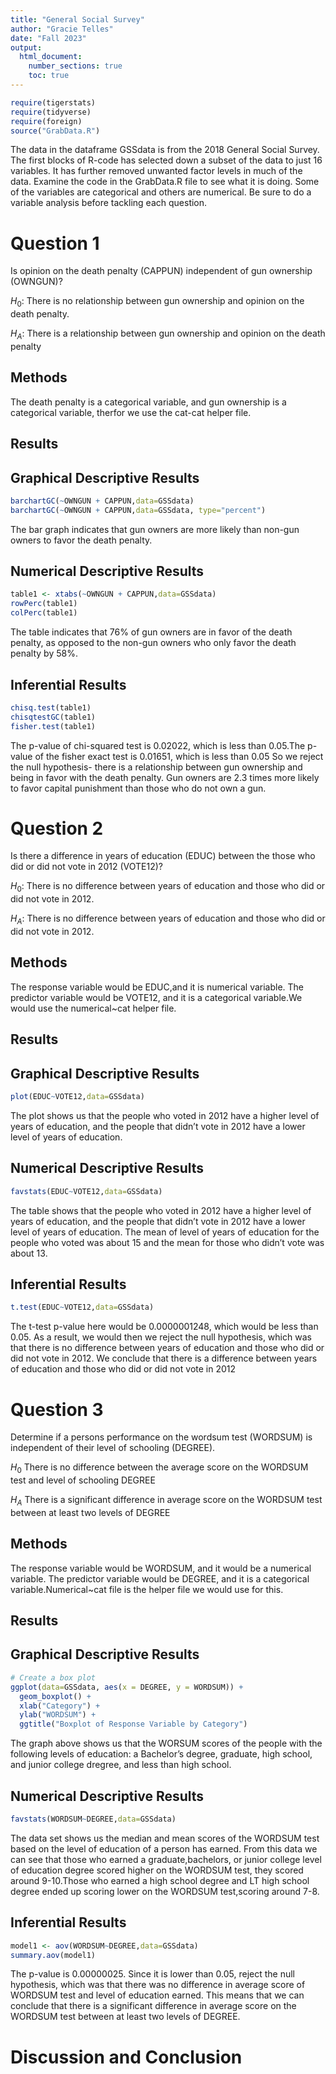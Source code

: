 ```yaml
---
title: "General Social Survey"
author: "Gracie Telles"
date: "Fall 2023"
output: 
  html_document:
    number_sections: true
    toc: true
---
```



```r
require(tigerstats)
require(tidyverse)
require(foreign)
source("GrabData.R")
```







The data in the dataframe GSSdata is from the 2018 General Social Survey. The first blocks of R-code has selected down a subset of the data to just 16 variables. It has further removed unwanted factor levels in much of the data. Examine the code in the GrabData.R file to see what it is doing. Some of the variables are categorical and others are numerical. Be sure to do a variable analysis before tackling each question.  

# Question 1

Is opinion on the death penalty (CAPPUN) independent of gun ownership (OWNGUN)?

$H_0$: There is no relationship between gun ownership and opinion on the death penalty.

$H_A$: There is a relationship between gun ownership and opinion on the death penalty

## Methods

The death penalty is a categorical variable, and gun ownership is a categorical variable, therfor we use the cat-cat helper file.

## Results

## Graphical Descriptive Results

```r
barchartGC(~OWNGUN + CAPPUN,data=GSSdata)
barchartGC(~OWNGUN + CAPPUN,data=GSSdata, type="percent")
```

The bar graph indicates that gun owners are more likely than non-gun owners to favor the death penalty.

## Numerical Descriptive Results

```r
table1 <- xtabs(~OWNGUN + CAPPUN,data=GSSdata)
rowPerc(table1)
colPerc(table1)
```

The table indicates that 76% of gun owners are in favor of the death penalty, as opposed to the non-gun owners who only favor the death penalty by 58%.


## Inferential Results

```r
chisq.test(table1)
chisqtestGC(table1)
fisher.test(table1)
```

The p-value of chi-squared test is 0.02022, which is less than 0.05.The p-value of the fisher exact test is 0.01651, which is less than 0.05 So we reject the null hypothesis- there is a relationship between gun ownership and being in favor with the death penalty. Gun owners are 2.3 times more likely to favor capital punishment than those who do not own a gun.

#  Question 2

Is there a difference in years of education (EDUC) between the those who did or did not vote in 2012 (VOTE12)?

$H_0$: There is no difference between years of education and those who did or did not vote in 2012.

$H_A$: There is no difference between years of education and those who did or did not vote in 2012.

## Methods

The response variable would be EDUC,and it is numerical variable. The predictor variable would be VOTE12, and it is a categorical variable.We would use the numerical~cat helper file.

## Results


## Graphical Descriptive Results

```r
plot(EDUC~VOTE12,data=GSSdata)
```

The plot shows us that the people who voted in 2012 have a higher level of years of education, and the people that didn't vote in 2012 have a lower level of years of education.

## Numerical Descriptive Results

```r
favstats(EDUC~VOTE12,data=GSSdata)
```

The table shows that the people who voted in 2012 have a higher level of years of education, and the people that didn't vote in 2012 have a lower level of years of education. The mean of level of years of education for the people who voted was about 15 and the mean for those who didn't vote was about 13.

## Inferential Results

```r
t.test(EDUC~VOTE12,data=GSSdata)
```

The t-test p-value here would be 0.0000001248, which would be less than 0.05. As a result, we would then we reject the null hypothesis, which was that there is no difference between years of education and those who did or did not vote in 2012. We conclude that there is a difference between years of education and those who did or did not vote in 2012

#  Question 3

Determine if a persons performance on the wordsum test (WORDSUM) is independent of their level of schooling (DEGREE).

$H_0$ There is no difference between the average score on the WORDSUM test and level of schooling DEGREE  

$H_A$ There is a significant difference in average score on the WORDSUM test between at least two levels of DEGREE

## Methods

The response variable would be WORDSUM, and it would be a numerical variable. The predictor variable would be DEGREE, and it is a categorical variable.Numerical~cat file is the helper file we would use for this. 

## Results

## Graphical Descriptive Results

```r
# Create a box plot
ggplot(data=GSSdata, aes(x = DEGREE, y = WORDSUM)) +
  geom_boxplot() +
  xlab("Category") +
  ylab("WORDSUM") +
  ggtitle("Boxplot of Response Variable by Category")
```

The graph above shows us that the WORSUM scores of the people with the following levels of education: a Bachelor's degree, graduate, high school, and junior college dregree, and less than high school.

## Numerical Descriptive Results

```r
favstats(WORDSUM~DEGREE,data=GSSdata)
```

The data set shows us the median and mean scores of the WORDSUM test based on the level of education of a person has earned. From this data we can see that those who earned a graduate,bachelors, or junior college level of education degree scored higher on the WORDSUM test, they scored around 9-10.Those who earned a high school degree and LT high school degree ended up scoring lower on the WORDSUM test,scoring around 7-8.

## Inferential Results

```r
model1 <- aov(WORDSUM~DEGREE,data=GSSdata)
summary.aov(model1)
```

The p-value is 0.00000025. Since it is lower than 0.05, reject the null hypothesis, which was that there was no difference in average score of WORDSUM test and level of education earned. This means that we can conclude that there is a significant difference in average score on the WORDSUM test between at least two levels of DEGREE.

# Discussion and Conclusion



